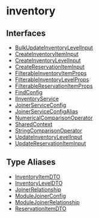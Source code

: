 
# inventory

## Interfaces

- [BulkUpdateInventoryLevelInput](../inventory/interfaces/inventory.BulkUpdateInventoryLevelInput.mdx)
- [CreateInventoryItemInput](../inventory/interfaces/inventory.CreateInventoryItemInput.mdx)
- [CreateInventoryLevelInput](../inventory/interfaces/inventory.CreateInventoryLevelInput.mdx)
- [CreateReservationItemInput](../inventory/interfaces/inventory.CreateReservationItemInput.mdx)
- [FilterableInventoryItemProps](../inventory/interfaces/inventory.FilterableInventoryItemProps.mdx)
- [FilterableInventoryLevelProps](../inventory/interfaces/inventory.FilterableInventoryLevelProps.mdx)
- [FilterableReservationItemProps](../inventory/interfaces/inventory.FilterableReservationItemProps.mdx)
- [FindConfig](../inventory/interfaces/inventory.FindConfig.mdx)
- [IInventoryService](../inventory/interfaces/inventory.IInventoryService.mdx)
- [JoinerServiceConfig](../inventory/interfaces/inventory.JoinerServiceConfig.mdx)
- [JoinerServiceConfigAlias](../inventory/interfaces/inventory.JoinerServiceConfigAlias.mdx)
- [NumericalComparisonOperator](../inventory/interfaces/inventory.NumericalComparisonOperator.mdx)
- [SharedContext](../inventory/interfaces/inventory.SharedContext.mdx)
- [StringComparisonOperator](../inventory/interfaces/inventory.StringComparisonOperator.mdx)
- [UpdateInventoryLevelInput](../inventory/interfaces/inventory.UpdateInventoryLevelInput.mdx)
- [UpdateReservationItemInput](../inventory/interfaces/inventory.UpdateReservationItemInput.mdx)

## Type Aliases

- [InventoryItemDTO](../inventory/types/inventory.InventoryItemDTO.mdx)
- [InventoryLevelDTO](../inventory/types/inventory.InventoryLevelDTO.mdx)
- [JoinerRelationship](../inventory/types/inventory.JoinerRelationship.mdx)
- [ModuleJoinerConfig](../inventory/types/inventory.ModuleJoinerConfig.mdx)
- [ModuleJoinerRelationship](../inventory/types/inventory.ModuleJoinerRelationship.mdx)
- [ReservationItemDTO](../inventory/types/inventory.ReservationItemDTO.mdx)

